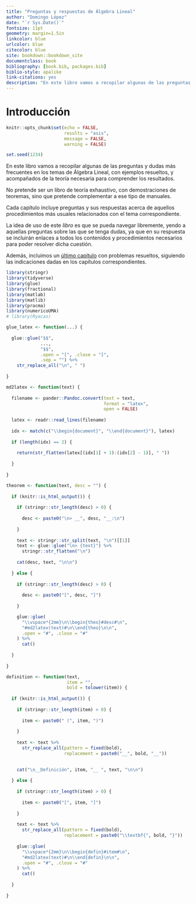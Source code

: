 ```yaml
--- 
title: "Preguntas y respuestas de Álgebra Lineal"
author: "Domingo López"
date: "`r Sys.Date()`"
fontsize: 11pt
geometry: margin=1.5in
linkcolor: blue
urlcolor: blue
citecolor: blue
site: bookdown::bookdown_site
documentclass: book
bibliography: [book.bib, packages.bib]
biblio-style: apalike
link-citations: yes
description: "En este libro vamos a recopilar algunas de las preguntas y dudas más frecuentes en los temas de Álgebra Lineal, con ejemplos resueltos, y acompañados de la teoría necesaria para comprender los resultados."
---
```


# Introducción

```r
knitr::opts_chunk$set(echo = FALSE,
                      results = "asis",
                      message = FALSE,
                      warning = FALSE)

set.seed(1234)
``` 

En este libro vamos a recopilar algunas de las preguntas y dudas más frecuentes en los temas de Álgebra Lineal, con ejemplos resueltos, y acompañados de la teoría necesaria para comprender los resultados.

No pretende ser un libro de teoría exhaustivo, con demostraciones de teoremas, sino que pretende complementar a ese tipo de manuales.

Cada capítulo incluye preguntas y sus respuestas acerca de aquellos procedimientos más usuales relacionados con el tema correspondiente.

La idea de uso de este _libro_ es que se pueda navegar libremente, yendo a aquellas preguntas sobre las que se tenga dudas, ya que en su respuesta se incluirán enlaces a todos los contenidos y procedimientos necesarios para poder resolver dicha cuestión.

Además, incluimos un [último capítulo](#problems) con problemas resueltos, siguiendo las indicaciones dadas en los capítulos correspondientes.

```r
library(stringr)
library(tidyverse)
library(glue)
library(fractional)
library(matlab)
library(matlib)
library(pracma)
library(numericoUMA)
# library(Ryacas)

glue_latex <- function(...) {
  
  glue::glue("$$",
             ...,
             "$$",
             .open = "[", .close = "]", 
             .sep = "") %>% 
    str_replace_all("\n", " ")
  
}

md2latex <- function(text) {
  
  filename <- pander::Pandoc.convert(text = text,
                                     format = "latex",
                                     open = FALSE)
  
  latex <- readr::read_lines(filename)
  
  idx <- match(c("\\begin{document}", "\\end{document}"), latex)
  
  if (length(idx) == 2) {
    
    return(str_flatten(latex[(idx[1] + 1):(idx[2] - 1)], " "))
    
  }
  
}

theorem <- function(text, desc = "") {
  
  if (knitr::is_html_output()) {
    
    if (stringr::str_length(desc) > 0) {
      
      desc <- paste0("\n> __", desc, "__:\n")
      
    }
    
    text <- stringr::str_split(text, "\n")[[1]]
    text <- glue::glue("\n> {text}") %>% 
      stringr::str_flatten("\n")
    
    cat(desc, text, "\n\n")
    
  } else {
    
    if (stringr::str_length(desc) > 0) {
      
      desc <- paste0("[", desc, "]")
      
    }

    glue::glue(
      "\\vspace*{2mm}\n\\begin{theo}#desc#\n",
      "#md2latex(text)#\n\\end{theo}\n\n",
      .open = "#", .close = "#"
    ) %>% 
      cat()
    
  }
  
}

definition <- function(text, 
                       item = "",
                       bold = tolower(item)) {
  
  if (knitr::is_html_output()) {
    
    if (stringr::str_length(item) > 0) {
      
      item <- paste0(" (", item, ")")
      
    }
    
    text <- text %>% 
      str_replace_all(pattern = fixed(bold),
                      replacement = paste0("__", bold, "__"))

    
    cat("\n__Definición", item, "__ ", text, "\n\n")
    
  } else {
    
    if (stringr::str_length(item) > 0) {
      
      item <- paste0("[", item, "]")
      
    }
    
    text <- text %>% 
      str_replace_all(pattern = fixed(bold),
                      replacement = paste0("\\textbf{", bold, "}"))
    
    glue::glue(
      "\\vspace*{2mm}\n\\begin{defin}#item#\n",
      "#md2latex(text)#\n\\end{defin}\n\n",
      .open = "#", .close = "#"
    ) %>% 
      cat()
    
  }
  
}

```

